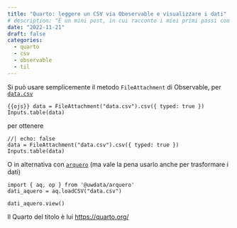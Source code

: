```yaml
---
title: "Quarto: leggere un CSV via Obeservable e visualizzare i dati"
# description: "È un mini post, in cui racconto i miei primi passi con un sito in quarto"
date: "2022-11-21"
draft: false
categories:
  - quarto
  - csv
  - observable
  - til
---
```



Si può usare semplicemente il metodo `FileAttachment` di Observable, per [`data.csv`](data.csv)


```{{ojs}}
data = FileAttachment("data.csv").csv({ typed: true })
Inputs.table(data)
```

per ottenere

```ojs
//| echo: false
data = FileAttachment("data.csv").csv({ typed: true })
Inputs.table(data)
```


O in alternativa con [`arquero`](https://observablehq.com/@uwdata/introducing-arquero) (ma vale la pena usarlo anche per trasformare i dati)

```ojs
import { aq, op } from '@uwdata/arquero'
dati_aquero = aq.loadCSV("data.csv")

dati_aquero.view()
```


::: {.callout-note}
Il Quarto del titolo è lui <https://quarto.org/>
:::
